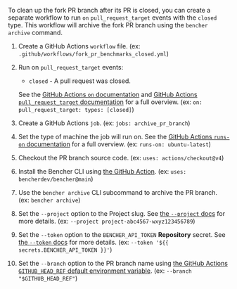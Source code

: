 
To clean up the fork PR branch after its PR is closed,
you can create a separate workflow to run `on` `pull_request_target` events with the `closed` type.
This workflow will archive the fork PR branch using the `bencher archive` command.

<PullRequestsForkClosedCode />

1. Create a GitHub Actions `workflow` file.
   (ex: `.github/workflows/fork_pr_benchmarks_closed.yml`)
2. Run on `pull_request_target` events:
   - `closed` - A pull request was closed.

   See the [GitHub Actions `on` documentation][github actions on]
   and [GitHub Actions `pull_request_target` documentation][github action pull_request_target] for a full overview.
   (ex: `on: pull_request_target: types: [closed]`)
3. Create a GitHub Actions `job`.
   (ex: `jobs: archive_pr_branch`)
4. Set the type of machine the job will run on.
   See the [GitHub Actions `runs-on` documentation][github actions runs-on]
   for a full overview.
   (ex: `runs-on: ubuntu-latest`)
5. Checkout the PR branch source code.
   (ex: `uses: actions/checkout@v4`)
6. Install the Bencher CLI using [the GitHub Action][bencher cli github action].
   (ex: `uses: bencherdev/bencher@main`)
7. Use the `bencher archive` CLI subcommand to archive the PR branch.
   (ex: `bencher archive`)
8.  Set the `--project` option to the Project slug.
    See [the `--project` docs][project option] for more details.
    (ex: `--project project-abc4567-wxyz123456789`)
9.  Set the `--token` option to the `BENCHER_API_TOKEN` **Repository** secret.
    See [the `--token` docs][token option] for more details.
    (ex: `--token '${{ secrets.BENCHER_API_TOKEN }}'`)
10. Set the `--branch` option to the PR branch name
    using [the GitHub Actions `GITHUB_HEAD_REF` default environment variable][github default environment variables].
    (ex: `--branch "$GITHUB_HEAD_REF"`)

[github actions on]: https://docs.github.com/en/actions/using-workflows/workflow-syntax-for-github-actions#on
[github action pull_request_target]: https://docs.github.com/en/actions/writing-workflows/choosing-when-your-workflow-runs/events-that-trigger-workflows#pull_request_target
[github actions runs-on]: https://docs.github.com/en/actions/using-workflows/workflow-syntax-for-github-actions#jobsjob_idruns-on
[bencher cli github action]: https://github.com/marketplace/actions/bencher-cli
[github default environment variables]: https://docs.github.com/en/actions/writing-workflows/choosing-what-your-workflow-does/store-information-in-variables

[project option]: /docs/explanation/bencher-run/#--project-project
[token option]: /docs/explanation/bencher-run/#--token-token
